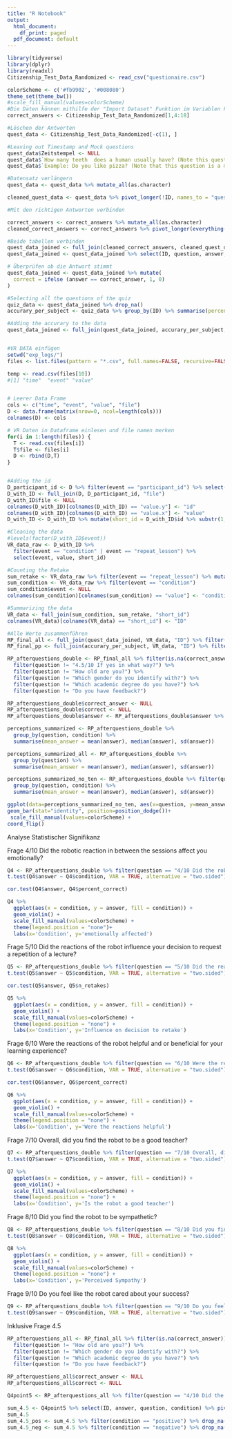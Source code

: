 ```yaml
---
title: "R Notebook"
output:
  html_document:
    df_print: paged
  pdf_document: default
---
```


```r
library(tidyverse)
library(dplyr)
library(readxl)
Citizenship_Test_Data_Randomized <- read_csv("questionaire.csv")

colorScheme <- c('#fb9902', '#008080')
theme_set(theme_bw())
#scale_fill_manual(values=colorScheme)
#Die Daten können mithilfe der "Import Dataset" Funktion im Variablen Fenster importiert werden
correct_answers <- Citizenship_Test_Data_Randomized[1,4:18]

#Löschen der Antworten 
quest_data <- Citizenship_Test_Data_Randomized[-c(1), ]

#Leaving out Timestamp and Mock questions
quest_data$Zeitstempel <- NULL
quest_data$`How many teeth  does a human usually have? (Note this question is a mock question and does not influence your result)` <- NULL
quest_data$`Example: Do you like pizza? (Note that this question is a mock question and does not influence our results)` <- NULL

#Datensatz verlängern
quest_data <- quest_data %>% mutate_all(as.character)

cleaned_quest_data <- quest_data %>% pivot_longer(!ID, names_to = "question", values_to = "answer")

#Mit den richtigen Antworten verbinden 

correct_answers <- correct_answers %>% mutate_all(as.character)
cleaned_correct_answers <- correct_answers %>% pivot_longer(everything(), names_to = "question", values_to = "correct_answer")

#Beide tabellen verbinden
quest_data_joined <- full_join(cleaned_correct_answers, cleaned_quest_data, by = "question")
quest_data_joined <- quest_data_joined %>% select(ID, question, answer, everything())

# Überprüfen ob die Antwort stimmt 
quest_data_joined <- quest_data_joined %>% mutate(
  correct = ifelse (answer == correct_answer, 1, 0)
)

#Selecting all the questions of the quiz
quiz_data <- quest_data_joined %>% drop_na()
accurary_per_subject <- quiz_data %>% group_by(ID) %>% summarise(percent_correct = sum(correct)/15)

#Adding the accurary to the data
quest_data_joined <- full_join(quest_data_joined, accurary_per_subject, by = "ID")


#VR DATA einfügen 
setwd("exp_logs/")
files <- list.files(pattern = "*.csv", full.names=FALSE, recursive=FALSE)

temp <- read.csv(files[10])
#[1] "time"  "event" "value"


# Leerer Data Frame 
cols <- c("time", "event", "value", "file")
D <- data.frame(matrix(nrow=0, ncol=length(cols)))
colnames(D) <- cols

# VR Daten in Dataframe einlesen und file namen merken
for(i in 1:length(files)) {
  T <- read.csv(files[i])
  T$file <- files[i]
  D <- rbind(D,T)
}


#Adding the id 
D_participant_id <- D %>% filter(event == "participant_id") %>% select(value, file)
D_with_ID <- full_join(D, D_participant_id, "file")
D_with_ID$file <- NULL  
colnames(D_with_ID)[colnames(D_with_ID) == "value.y"] <- "id"
colnames(D_with_ID)[colnames(D_with_ID) == "value.x"] <- "value"
D_with_ID <- D_with_ID %>% mutate(short_id = D_with_ID$id %>% substr(1,8)) 

#Cleaning the data
#levels(factor(D_with_ID$event))
VR_data_raw <- D_with_ID %>% 
  filter(event == "condition" | event == "repeat_lesson") %>% 
  select(event, value, short_id)

#Counting the Retake
sum_retake <- VR_data_raw %>% filter(event == "repeat_lesson") %>% mutate(retake = ifelse(value == "True",1,0)) %>%  group_by(short_id) %>% summarise(n_retakes = sum(retake))
sum_condition <- VR_data_raw %>% filter(event == "condition")
sum_condition$event <- NULL
colnames(sum_condition)[colnames(sum_condition) == "value"] <- "condition"

#Summarizing the data 
VR_data <- full_join(sum_condition, sum_retake, "short_id")
colnames(VR_data)[colnames(VR_data) == "short_id"] <- "ID"

#Alle Werte zusammenführen
RP_final_all <- full_join(quest_data_joined, VR_data, "ID") %>% filter(ID != "11c03d89") %>% filter(ID != "a3275378 - Dome") %>% filter(ID != "b228a931Yannik")
RP_final_pp <- full_join(accurary_per_subject, VR_data, "ID") %>% filter(ID != "11c03d89") %>% filter(ID != "a3275378 - Dome") %>% filter(ID != "b228a931Yannik")
```
```r
RP_afterquestions_double <- RP_final_all %>% filter(is.na(correct_answer)) %>% 
  filter(question != "4.5/10 If yes in what way?") %>%
  filter(question != "How old are you?") %>%
  filter(question != "Which gender do you identify with?") %>%
  filter(question != "Which academic degree do you have?") %>%
  filter(question != "Do you have feedback?") 

RP_afterquestions_double$correct_answer <- NULL
RP_afterquestions_double$correct <- NULL
RP_afterquestions_double$answer <- RP_afterquestions_double$answer %>% as.double()

perceptions_summarized <- RP_afterquestions_double %>% 
  group_by(question, condition) %>% 
  summarise(mean_answer = mean(answer), median(answer), sd(answer))

perceptions_summarized_all <- RP_afterquestions_double %>% 
  group_by(question) %>% 
  summarise(mean_answer = mean(answer), median(answer), sd(answer))
```
```r
perceptions_summarized_no_ten <- RP_afterquestions_double %>% filter(question != "10/10 Do you feel like the robot is sentient?") %>%
  group_by(question, condition) %>% 
  summarise(mean_answer = mean(answer), median(answer), sd(answer))
```


```r
ggplot(data=perceptions_summarized_no_ten, aes(x=question, y=mean_answer, fill=condition)) +
geom_bar(stat="identity", position=position_dodge())+
 scale_fill_manual(values=colorScheme) +
coord_flip()
```

Analyse Statistischer Signifikanz

Frage 4/10 Did the robotic reaction in between the sessions affect you emotionally?
```r
Q4 <- RP_afterquestions_double %>% filter(question == "4/10 Did the robotic reaction in between the sessions affect you emotionally?")
t.test(Q4$answer ~ Q4$condition, VAR = TRUE, alternative = "two.sided")
```
```r
cor.test(Q4$answer, Q4$percent_correct)
```
```r
Q4 %>% 
  ggplot(aes(x = condition, y = answer, fill = condition)) +
  geom_violin() +
  scale_fill_manual(values=colorScheme) +
  theme(legend.position = "none")+
  labs(x='Condition', y='emotionally affected')

```



Frage 5/10 Did the reactions of the robot influence your decision to request a repetition of a lecture?
```r
Q5 <- RP_afterquestions_double %>% filter(question == "5/10 Did the reactions of the robot influence your decision to request a repetition of a lecture?")
t.test(Q5$answer ~ Q5$condition, VAR = TRUE, alternative = "two.sided")
```
```r
cor.test(Q5$answer, Q5$n_retakes)
```
```r
Q5 %>% 
  ggplot(aes(x = condition, y = answer, fill = condition)) +
  geom_violin() +
  scale_fill_manual(values=colorScheme) +
  theme(legend.position = "none") +
  labs(x='Condition', y='Influence on decision to retake')
```


Frage 6/10 Were the reactions of the robot helpful and or beneficial for your learning experience?
```r
Q6 <- RP_afterquestions_double %>% filter(question == "6/10 Were the reactions of the robot helpful and or beneficial for your learning experience?")
t.test(Q6$answer ~ Q6$condition, VAR = TRUE, alternative = "two.sided")
```
```r
cor.test(Q6$answer, Q6$percent_correct)
```
```r
Q6 %>% 
  ggplot(aes(x = condition, y = answer, fill = condition)) +
  geom_violin() +
  scale_fill_manual(values=colorScheme) +
  theme(legend.position = "none") +
  labs(x='Condition', y='Were the reactions helpful')
```

Frage 7/10 Overall, did you find the robot to be a good teacher?
```r
Q7 <- RP_afterquestions_double %>% filter(question == "7/10 Overall, did you find the robot to be a good teacher?")
t.test(Q7$answer ~ Q7$condition, VAR = TRUE, alternative = "two.sided")
```
```r
Q7 %>% 
  ggplot(aes(x = condition, y = answer, fill = condition)) +
  geom_violin() +
  scale_fill_manual(values=colorScheme) +
  theme(legend.position = "none") +
  labs(x='Condition', y='Is the robot a good teacher')
```



Frage 8/10 Did you find the robot to be sympathetic?
```r
Q8 <- RP_afterquestions_double %>% filter(question == "8/10 Did you find the robot to be sympathetic?")
t.test(Q8$answer ~ Q8$condition, VAR = TRUE, alternative = "two.sided")
```
```r
Q8 %>% 
  ggplot(aes(x = condition, y = answer, fill = condition)) +
  geom_violin() +
  scale_fill_manual(values=colorScheme) +
  theme(legend.position = "none") +
  labs(x='Condition', y='Perceived Sympathy')
```


Frage 9/10 Do you feel like the robot cared about your success?
```r
Q9 <- RP_afterquestions_double %>% filter(question == "9/10 Do you feel like the robot cared about your success?")
t.test(Q9$answer ~ Q9$condition, VAR = TRUE, alternative = "two.sided")
```

Inklusive Frage 4.5
```r
RP_afterquestions_all <- RP_final_all %>% filter(is.na(correct_answer)) %>% 
  filter(question != "How old are you?") %>%
  filter(question != "Which gender do you identify with?") %>%
  filter(question != "Which academic degree do you have?") %>%
  filter(question != "Do you have feedback?") 

RP_afterquestions_all$correct_answer <- NULL
RP_afterquestions_all$correct <- NULL

Q4point5 <- RP_afterquestions_all %>% filter(question == "4/10 Did the robotic reaction in between the sessions affect you emotionally?" | question == "4.5/10 If yes in what way?")

sum_4.5 <- Q4point5 %>% select(ID, answer, question, condition) %>% pivot_wider(names_from = "question", values_from = "answer")
sum_4.5
sum_4.5_pos <- sum_4.5 %>% filter(condition == "positive") %>% drop_na()
sum_4.5_neg <- sum_4.5 %>% filter(condition == "negative") %>% drop_na()
```
